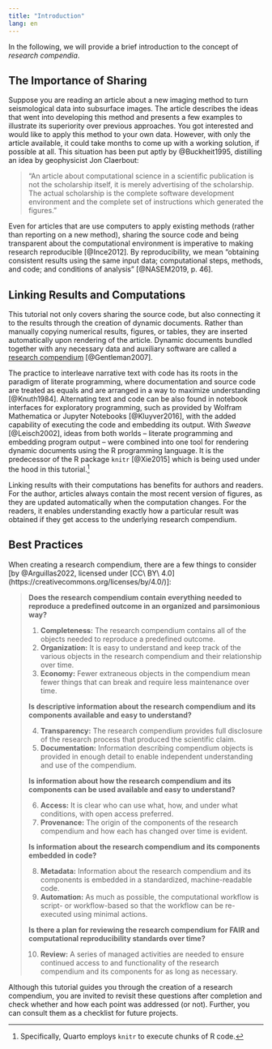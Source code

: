 ```yaml
---
title: "Introduction"
lang: en
---
```


In the following, we will provide a brief introduction to the concept of _research compendia_.

## The Importance of Sharing

Suppose you are reading an article about a new imaging method to turn seismological data into subsurface images. The article describes the ideas that went into developing this method and presents a few examples to illustrate its superiority over previous approaches. You got interested and would like to apply this method to your own data. However, with only the article available, it could take months to come up with a working solution, if possible at all. This situation has been put aptly by @Buckheit1995, distilling an idea by geophysicist Jon Claerbout:

> "An article about computational science in a scientific publication is not the scholarship itself, it is merely advertising of the scholarship. The actual scholarship is the complete software development environment and the complete set of instructions which generated the figures."

Even for articles that are use computers to apply existing methods (rather than reporting on a new method), sharing the source code and being transparent about the computational environment is imperative to making research reproducible [@Ince2012]. By reproducibility, we mean "obtaining consistent results using the same input data; computational steps, methods, and code; and conditions of analysis" [@NASEM2019, p. 46].

## Linking Results and Computations

This tutorial not only covers sharing the source code, but also connecting it to the results through the creation of dynamic documents. Rather than manually copying numerical results, figures, or tables, they are inserted automatically upon rendering of the article. Dynamic documents bundled together with any necessary data and auxiliary software are called a [research compendium](https://research-compendium.science/) [@Gentleman2007].

The practice to interleave narrative text with code has its roots in the paradigm of literate programming, where documentation and source code are treated as equals and are arranged in a way to maximize understanding [@Knuth1984]. Alternating text and code can be also found in notebook interfaces for exploratory programming, such as provided by Wolfram Mathematica or Jupyter Notebooks [@Kluyver2016], with the added capability of executing the code and embedding its output. With _Sweave_ [@Leisch2002], ideas from both worlds -- literate programming and embedding program output -- were combined into one tool for rendering dynamic documents using the R programming language. It is the predecessor of the R package `knitr` [@Xie2015] which is being used under the hood in this tutorial.^[Specifically, Quarto employs `knitr` to execute chunks of R code.]

Linking results with their computations has benefits for authors and readers. For the author, articles always contain the most recent version of figures, as they are updated automatically when the computation changes. For the readers, it enables understanding exactly how a particular result was obtained if they get access to the underlying research compendium.

## Best Practices

When creating a research compendium, there are a few things to consider [by @Arguillas2022, licensed under [CC\ BY\ 4.0](https://creativecommons.org/licenses/by/4.0/)]:

> __Does the research compendium contain everything needed to reproduce a predefined outcome in an organized and parsimonious way?__
> 
> 1. __Completeness:__ The research compendium contains all of the objects needed to reproduce a predefined outcome.
> 2. __Organization:__ It is easy to understand and keep track of the various objects in the research compendium and their relationship over time.
> 3. __Economy:__ Fewer extraneous objects in the compendium mean fewer things that can break and require less maintenance over time.
> 
> __Is descriptive information about the research compendium and its components available and easy to understand?__
> 
> 4. __Transparency:__ The research compendium provides full disclosure of the research process that produced the scientific claim.
> 5. __Documentation:__ Information describing compendium objects is provided in enough detail to enable independent understanding and use of the compendium.
> 
> __Is information about how the research compendium and its components can be used available and easy to understand?__
> 
> 6. __Access:__ It is clear who can use what, how, and under what conditions, with open access preferred.
> 7. __Provenance:__ The origin of the components of the research compendium and how each has changed over time is evident.
> 
> __Is information about the research compendium and its components embedded in code?__
> 
> 8. __Metadata:__ Information about the research compendium and its components is embedded in a standardized, machine-readable code.
> 9. __Automation:__ As much as possible, the computational workflow is script- or workflow-based so that the workflow can be re-executed using minimal actions.
> 
> __Is there a plan for reviewing the research compendium for FAIR and computational reproducibility standards over time?__
> 
> 10. __Review:__ A series of managed activities are needed to ensure continued access to and functionality of the research compendium and its components for as long as necessary.

Although this tutorial guides you through the creation of a research compendium, you are invited to revisit these questions after completion and check whether and how each point was addressed (or not). Further, you can consult them as a checklist for future projects.
